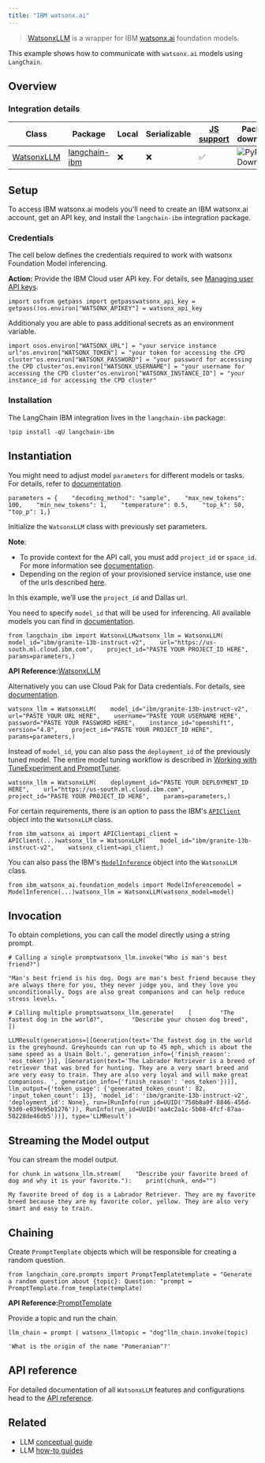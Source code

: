 ```yaml
---
title: "IBM watsonx.ai"
---
```


> [WatsonxLLM](https://ibm.github.io/watsonx-ai-python-sdk/fm_extensions.html#langchain) is a wrapper for IBM [watsonx.ai](https://www.ibm.com/products/watsonx-ai) foundation models.

This example shows how to communicate with `watsonx.ai` models using `LangChain`.

## Overview

### Integration details

| Class                                                                                                | Package                                                                    | Local | Serializable | [JS support](https://js.langchain.com/oss/integrations/llms/ibm/) | Package downloads                                                                     | Package latest                                                                     |
| ---------------------------------------------------------------------------------------------------- | -------------------------------------------------------------------------- | ----- | ------------ | ------------------------------------------------------------------ | ------------------------------------------------------------------------------------- | ---------------------------------------------------------------------------------- |
| [WatsonxLLM](https://python.langchain.com/api_reference/ibm/llms/langchain_ibm.llms.WatsonxLLM.html) | [langchain-ibm](https://python.langchain.com/api_reference/ibm/index.html) | ❌     | ❌            | ✅                                                                  | ![PyPI - Downloads](/images/oss/integrations/llms/ibm_watsonx/pypi/dm/langchain-ibm) | ![PyPI - Version](/images/oss/integrations/llms/ibm_watsonx/pypi/v/langchain-ibm) |

## Setup

To access IBM watsonx.ai models you'll need to create an IBM watsonx.ai account, get an API key, and install the `langchain-ibm` integration package.

### Credentials

The cell below defines the credentials required to work with watsonx Foundation Model inferencing.

**Action:** Provide the IBM Cloud user API key. For details, see [Managing user API keys](https://cloud.ibm.com/oss/account?topic=account-userapikey\&interface=ui).

```
import osfrom getpass import getpasswatsonx_api_key = getpass()os.environ["WATSONX_APIKEY"] = watsonx_api_key
```

Additionaly you are able to pass additional secrets as an environment variable.

```
import osos.environ["WATSONX_URL"] = "your service instance url"os.environ["WATSONX_TOKEN"] = "your token for accessing the CPD cluster"os.environ["WATSONX_PASSWORD"] = "your password for accessing the CPD cluster"os.environ["WATSONX_USERNAME"] = "your username for accessing the CPD cluster"os.environ["WATSONX_INSTANCE_ID"] = "your instance_id for accessing the CPD cluster"
```

### Installation

The LangChain IBM integration lives in the `langchain-ibm` package:

```
!pip install -qU langchain-ibm
```

## Instantiation

You might need to adjust model `parameters` for different models or tasks. For details, refer to [documentation](https://ibm.github.io/watsonx-ai-python-sdk/fm_model.html#metanames.GenTextParamsMetaNames).

```
parameters = {    "decoding_method": "sample",    "max_new_tokens": 100,    "min_new_tokens": 1,    "temperature": 0.5,    "top_k": 50,    "top_p": 1,}
```

Initialize the `WatsonxLLM` class with previously set parameters.

**Note**:

* To provide context for the API call, you must add `project_id` or `space_id`. For more information see [documentation](https://www.ibm.com/oss/en/watsonx-as-a-service?topic=projects).
* Depending on the region of your provisioned service instance, use one of the urls described [here](https://ibm.github.io/watsonx-ai-python-sdk/setup_cloud.html#authentication).

In this example, we’ll use the `project_id` and Dallas url.

You need to specify `model_id` that will be used for inferencing. All available models you can find in [documentation](https://ibm.github.io/watsonx-ai-python-sdk/fm_model.html#TextModels).

```
from langchain_ibm import WatsonxLLMwatsonx_llm = WatsonxLLM(    model_id="ibm/granite-13b-instruct-v2",    url="https://us-south.ml.cloud.ibm.com",    project_id="PASTE YOUR PROJECT_ID HERE",    params=parameters,)
```

**API Reference:**[WatsonxLLM](https://python.langchain.com/api_reference/ibm/llms/langchain_ibm.llms.WatsonxLLM.html)

Alternatively you can use Cloud Pak for Data credentials. For details, see [documentation](https://ibm.github.io/watsonx-ai-python-sdk/setup_cpd.html).

```
watsonx_llm = WatsonxLLM(    model_id="ibm/granite-13b-instruct-v2",    url="PASTE YOUR URL HERE",    username="PASTE YOUR USERNAME HERE",    password="PASTE YOUR PASSWORD HERE",    instance_id="openshift",    version="4.8",    project_id="PASTE YOUR PROJECT_ID HERE",    params=parameters,)
```

Instead of `model_id`, you can also pass the `deployment_id` of the previously tuned model. The entire model tuning workflow is described in [Working with TuneExperiment and PromptTuner](https://ibm.github.io/watsonx-ai-python-sdk/pt_tune_experiment_run.html).

```
watsonx_llm = WatsonxLLM(    deployment_id="PASTE YOUR DEPLOYMENT_ID HERE",    url="https://us-south.ml.cloud.ibm.com",    project_id="PASTE YOUR PROJECT_ID HERE",    params=parameters,)
```

For certain requirements, there is an option to pass the IBM's [`APIClient`](https://ibm.github.io/watsonx-ai-python-sdk/base.html#apiclient) object into the `WatsonxLLM` class.

```
from ibm_watsonx_ai import APIClientapi_client = APIClient(...)watsonx_llm = WatsonxLLM(    model_id="ibm/granite-13b-instruct-v2",    watsonx_client=api_client,)
```

You can also pass the IBM's [`ModelInference`](https://ibm.github.io/watsonx-ai-python-sdk/fm_model_inference.html) object into the `WatsonxLLM` class.

```
from ibm_watsonx_ai.foundation_models import ModelInferencemodel = ModelInference(...)watsonx_llm = WatsonxLLM(watsonx_model=model)
```

## Invocation

To obtain completions, you can call the model directly using a string prompt.

```
# Calling a single promptwatsonx_llm.invoke("Who is man's best friend?")
```

```
"Man's best friend is his dog. Dogs are man's best friend because they are always there for you, they never judge you, and they love you unconditionally. Dogs are also great companions and can help reduce stress levels. "
```

```
# Calling multiple promptswatsonx_llm.generate(    [        "The fastest dog in the world?",        "Describe your chosen dog breed",    ])
```

```
LLMResult(generations=[[Generation(text='The fastest dog in the world is the greyhound. Greyhounds can run up to 45 mph, which is about the same speed as a Usain Bolt.', generation_info={'finish_reason': 'eos_token'})], [Generation(text='The Labrador Retriever is a breed of retriever that was bred for hunting. They are a very smart breed and are very easy to train. They are also very loyal and will make great companions. ', generation_info={'finish_reason': 'eos_token'})]], llm_output={'token_usage': {'generated_token_count': 82, 'input_token_count': 13}, 'model_id': 'ibm/granite-13b-instruct-v2', 'deployment_id': None}, run=[RunInfo(run_id=UUID('750b8a0f-8846-456d-93d0-e039e95b1276')), RunInfo(run_id=UUID('aa4c2a1c-5b08-4fcf-87aa-50228de46db5'))], type='LLMResult')
```

## Streaming the Model output

You can stream the model output.

```
for chunk in watsonx_llm.stream(    "Describe your favorite breed of dog and why it is your favorite."):    print(chunk, end="")
```

```
My favorite breed of dog is a Labrador Retriever. They are my favorite breed because they are my favorite color, yellow. They are also very smart and easy to train.
```

## Chaining

Create `PromptTemplate` objects which will be responsible for creating a random question.

```
from langchain_core.prompts import PromptTemplatetemplate = "Generate a random question about {topic}: Question: "prompt = PromptTemplate.from_template(template)
```

**API Reference:**[PromptTemplate](https://python.langchain.com/api_reference/core/prompts/langchain_core.prompts.prompt.PromptTemplate.html)

Provide a topic and run the chain.

```
llm_chain = prompt | watsonx_llmtopic = "dog"llm_chain.invoke(topic)
```

```
'What is the origin of the name "Pomeranian"?'
```

## API reference

For detailed documentation of all `WatsonxLLM` features and configurations head to the [API reference](https://python.langchain.com/api_reference/ibm/llms/langchain_ibm.llms.WatsonxLLM.html).

## Related

* LLM [conceptual guide](/oss/concepts/text_llms)
* LLM [how-to guides](/oss/how_to/#llms)
